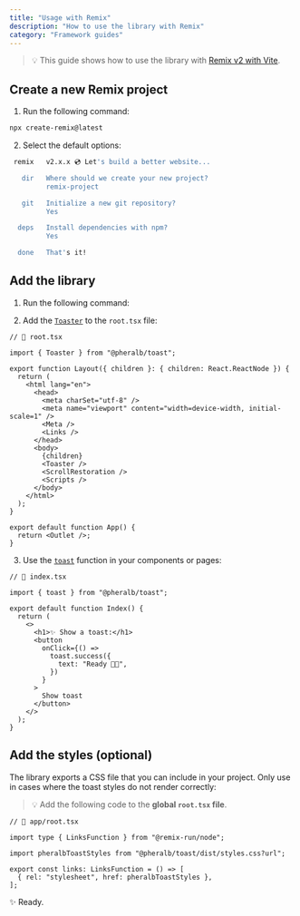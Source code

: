 ```yaml
---
title: "Usage with Remix"
description: "How to use the library with Remix"
category: "Framework guides"
---
```


> 💡 This guide shows how to use the library with [Remix v2 with Vite](https://remix.run/docs/en/main/start/quickstart).

## Create a new Remix project

1. Run the following command:

```bash
npx create-remix@latest
```

2. Select the default options:

```bash
 remix   v2.x.x 💿 Let's build a better website...

   dir   Where should we create your new project?
         remix-project

   git   Initialize a new git repository?
         Yes

  deps   Install dependencies with npm?
         Yes

  done   That's it!
```

## Add the library

1. Run the following command:

<InstallLibrary />

2. Add the [`Toaster`](/toaster) to the `root.tsx` file:

```tsx {3,16}
// 📃 root.tsx

import { Toaster } from "@pheralb/toast";

export function Layout({ children }: { children: React.ReactNode }) {
  return (
    <html lang="en">
      <head>
        <meta charSet="utf-8" />
        <meta name="viewport" content="width=device-width, initial-scale=1" />
        <Meta />
        <Links />
      </head>
      <body>
        {children}
        <Toaster />
        <ScrollRestoration />
        <Scripts />
      </body>
    </html>
  );
}

export default function App() {
  return <Outlet />;
}
```

3. Use the [`toast`](/toast) function in your components or pages:

```tsx {11-13}
// 📃 index.tsx

import { toast } from "@pheralb/toast";

export default function Index() {
  return (
    <>
      <h1>✨ Show a toast:</h1>
      <button
        onClick={() =>
          toast.success({
            text: "Ready 🚀✨",
          })
        }
      >
        Show toast
      </button>
    </>
  );
}
```

## Add the styles (optional)

The library exports a CSS file that you can include in your project. Only use in cases where the toast styles do not render correctly:

> 💡 Add the following code to the **global `root.tsx` file**.

```tsx {5}
// 📄 app/root.tsx

import type { LinksFunction } from "@remix-run/node";

import pheralbToastStyles from "@pheralb/toast/dist/styles.css?url";

export const links: LinksFunction = () => [
  { rel: "stylesheet", href: pheralbToastStyles },
];
```

✨ Ready.
